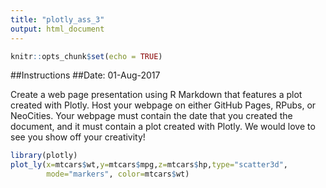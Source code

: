 ```yaml
---
title: "plotly_ass_3"
output: html_document
---
```


```r
knitr::opts_chunk$set(echo = TRUE)
```

##Instructions
##Date: 01-Aug-2017

Create a web page presentation using R Markdown that features a plot created with Plotly. Host your webpage on either GitHub Pages, RPubs, or NeoCities. Your webpage must contain the date that you created the document, and it must contain a plot created with Plotly. We would love to see you show off your creativity!


```r

library(plotly)
plot_ly(x=mtcars$wt,y=mtcars$mpg,z=mtcars$hp,type="scatter3d", 
        mode="markers", color=mtcars$wt)
```
 